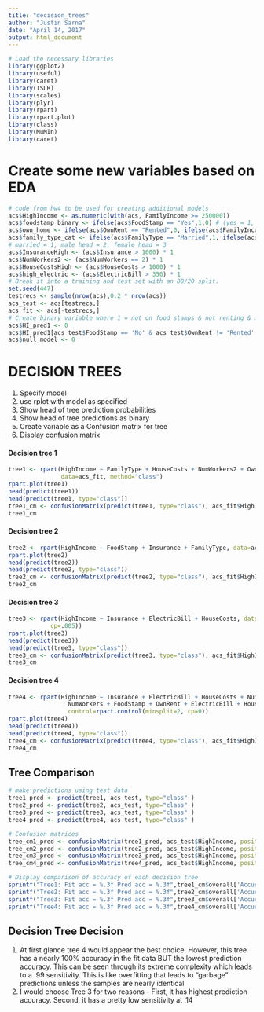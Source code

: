 ```yaml
---
title: "decision_trees"
author: "Justin Sarna"
date: "April 14, 2017"
output: html_document
---
```

```r
# Load the necessary libraries
library(ggplot2)
library(useful)
library(caret)
library(ISLR)
library(scales)
library(plyr)
library(rpart)
library(rpart.plot)
library(class)
library(MuMIn)
library(caret)
```
# Create some new variables based on EDA
```r
# code from hw4 to be used for creating additional models
acs$HighIncome <- as.numeric(with(acs, FamilyIncome >= 250000))
acs$foodstamp_binary <- ifelse(acs$FoodStamp == "Yes",1,0) # (yes = 1, no = 0)
acs$own_home <- ifelse(acs$OwnRent == "Rented",0, ifelse(acs$FamilyIncome == "Mortgage",1,2)) # (own = 1, rent = 0)
acs$family_type_cat <- ifelse(acs$FamilyType == "Married",1, ifelse(acs$FamilyIncome == "Female Head",2,3))
# married = 1, male head = 2, female head = 3
acs$InsuranceHigh <- (acs$Insurance > 1000) * 1
acs$NumWorkers2 <- (acs$NumWorkers == 2) * 1
acs$HouseCostsHigh <- (acs$HouseCosts > 1000) * 1
acs$high_electric <- (acs$ElectricBill > 350) * 1
# Break it into a training and test set with an 80/20 split.
set.seed(447)
testrecs <- sample(nrow(acs),0.2 * nrow(acs))
acs_test <- acs[testrecs,]
acs_fit <- acs[-testrecs,]  
# Create binary variable where 1 = not on food stamps & not renting & married
acs$HI_pred1 <- 0
acs$HI_pred1[acs_test$FoodStamp == 'No' & acs_test$OwnRent != 'Rented' & acs_test$FamilyType == 'Married'] <- 1
acs$null_model <- 0
```
# DECISION TREES
1) Specify model
2) use rplot with model as specified
3) Show head of tree prediction probabilities
4) Show head of tree predictions as binary
5) Create variable as a Confusion matrix for tree
6) Display confusion matrix

#### Decision tree 1
```r
tree1 <- rpart(HighIncome ~ FamilyType + HouseCosts + NumWorkers2 + OwnRent + Insurance + NumWorkers2 + YearBuilt + NumBedrooms, 
               data=acs_fit, method="class")
rpart.plot(tree1)
head(predict(tree1))
head(predict(tree1, type="class"))
tree1_cm <- confusionMatrix(predict(tree1, type="class"), acs_fit$HighIncome, positive = "1")
tree1_cm
```
#### Decision tree 2
```r
tree2 <- rpart(HighIncome ~ FoodStamp + Insurance + FamilyType, data=acs_fit, method="class", control=rpart.control(minsplit=2, cp=0))
rpart.plot(tree2)
head(predict(tree2))
head(predict(tree2, type="class"))
tree2_cm <- confusionMatrix(predict(tree2, type="class"), acs_fit$HighIncome, positive = "1")
tree2_cm
```
#### Decision tree 3
```r
tree3 <- rpart(HighIncome ~ Insurance + ElectricBill + HouseCosts, data=acs_fit, method="class", control=rpart.control(minsplit=2,
            cp=.005))
rpart.plot(tree3)
head(predict(tree3))
head(predict(tree3, type="class"))
tree3_cm <- confusionMatrix(predict(tree3, type="class"), acs_fit$HighIncome, positive = "1")
tree3_cm
```
#### Decision tree 4
```r
tree4 <- rpart(HighIncome ~ Insurance + ElectricBill + HouseCosts + NumBedrooms + NumChildren + NumPeople + NumRooms + NumVehicles +
                 NumWorkers + FoodStamp + OwnRent + ElectricBill + HouseCosts, data=acs_fit, method="class",
                 control=rpart.control(minsplit=2, cp=0))
rpart.plot(tree4)
head(predict(tree4))
head(predict(tree4, type="class"))
tree4_cm <- confusionMatrix(predict(tree4, type="class"), acs_fit$HighIncome, positive = "1")
tree4_cm
```

## Tree Comparison

```r
# make predictions using test data
tree1_pred <- predict(tree1, acs_test, type="class" )
tree2_pred <- predict(tree2, acs_test, type="class" ) 
tree3_pred <- predict(tree3, acs_test, type="class" ) 
tree4_pred <- predict(tree4, acs_test, type="class" )

# Confusion matrices
tree_cm1_pred <- confusionMatrix(tree1_pred, acs_test$HighIncome, positive = "1")
tree_cm2_pred <- confusionMatrix(tree2_pred, acs_test$HighIncome, positive = "1")
tree_cm3_pred <- confusionMatrix(tree3_pred, acs_test$HighIncome, positive = "1")
tree_cm4_pred <- confusionMatrix(tree4_pred, acs_test$HighIncome, positive = "1")

# Display comparison of accuracy of each decision tree 
sprintf("Tree1: Fit acc = %.3f Pred acc = %.3f",tree1_cm$overall['Accuracy'], tree_cm1_pred$overall['Accuracy'])
sprintf("Tree2: Fit acc = %.3f Pred acc = %.3f",tree2_cm$overall['Accuracy'], tree_cm2_pred$overall['Accuracy'])
sprintf("Tree3: Fit acc = %.3f Pred acc = %.3f",tree3_cm$overall['Accuracy'], tree_cm3_pred$overall['Accuracy'])
sprintf("Tree4: Fit acc = %.3f Pred acc = %.3f",tree4_cm$overall['Accuracy'], tree_cm4_pred$overall['Accuracy'])
```
## Decision Tree Decision

1) At first glance tree 4 would appear the best choice. However, this tree has a nearly 100% accuracy in the fit data BUT the lowest 
    prediction accuracy. This can be seen through its extreme complexity which leads to a .99 sensitivity. This is like overfitting 
    that leads to "garbage" predictions unless the samples are nearly identical
2) I would choose Tree 3 for two reasons - First, it has highest prediction accuracy. Second, it has a pretty low sensitivity at .14